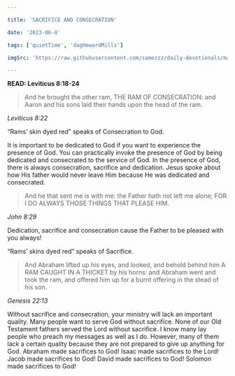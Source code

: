 ```yaml
---

title: 'SACRIFICE AND CONSECRATION'

date: '2023-06-8'

tags: ['quietTime', 'dagHewardMills']

imgSrc: 'https://raw.githubusercontent.com/samezzz/daily-devotionals/main/images/evangelist-dag.jpg'

---
```



**READ: Leviticus 8:18-24**

>And he brought the other ram, THE RAM OF CONSECRATION: and Aaron and his sons laid their hands upon the head of the ram. 

*Leviticus 8:22*

“Rams’ skin dyed red” speaks of Consecration to God. 

It is important to be dedicated to God if you want to experience the presence of God. You can practically invoke the presence of God by being dedicated and consecrated to the service of God. In the presence of God, there is always consecration, sacrifice and dedication. Jesus spoke about how His father would never leave Him because He was dedicated and consecrated. 

>And he that sent me is with me: the Father hath not left me alone; FOR I DO ALWAYS THOSE THINGS THAT PLEASE HIM. 

*John 8:29*

Dedication, sacrifice and consecration cause the Father to be pleased with you always! 

“Rams’ skins dyed red” speaks of Sacrifice. 

>And Abraham lifted up his eyes, and looked, and behold behind him A RAM CAUGHT IN A THICKET by his horns: and Abraham went and took the ram, and offered him up for a burnt offering in the stead of his son. 

*Genesis 22:13*

Without sacrifice and consecration, your ministry will lack an important quality. Many people want to serve God without sacrifice. None of our Old Testament fathers served the Lord without sacrifice. I know many lay people who preach my messages as well as I do. However, many of them lack a certain quality because they are not prepared to give up anything for God. Abraham made sacrifices to God! Isaac made sacrifices to the Lord! Jacob made sacrifices to God! David made sacrifices to God! Solomon made sacrifices to God! 
